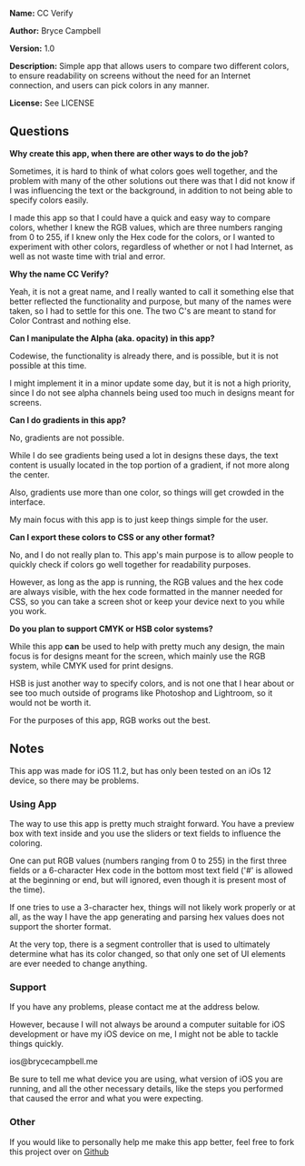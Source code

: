 '''Name:''' CC Verify

'''Author:''' Bryce Campbell

'''Version:''' 1.0

'''Description:''' Simple app that allows users to compare two different colors, to ensure readability on screens without the need for an Internet connection, and users can pick colors in any manner.

'''License:''' See LICENSE

==Questions==

'''Why create this app, when there are other ways to do the job?'''

<p>Sometimes, it is hard to think of what colors goes well together, and the problem with many of the other solutions out there was that I did not know if I was influencing the text or the background, in addition to not being able to specify colors easily.</p>
<p>I made this app so that I could have a quick and easy way to compare colors, whether I knew the RGB values, which are three numbers ranging from 0 to 255, if I knew only the Hex code for the colors, or I wanted to experiment with other colors, regardless of whether or not I had Internet, as well as not waste time with trial and error.</p>

'''Why the name CC Verify?'''

<p>Yeah, it is not a great name, and I really wanted to call it something else that better reflected the functionality and purpose, but many of the names were taken, so I had to settle for this one. The two C's are meant to stand for Color Contrast and nothing else.</p>

'''Can I manipulate the Alpha (aka. opacity) in this app?'''

<p>Codewise, the functionality is already there, and is possible, but it is not possible at this time.</p>
<p>I might implement it in a minor update some day, but it is not a high priority, since I do not see alpha channels being used too much in designs meant for screens.</p>

'''Can I do gradients in this app?'''

<p>No, gradients are not possible.</p> 
<p>While I do see gradients being used a lot in designs these days, the text content is usually located in the top portion of a gradient, if not more along the center.</p>
<p>Also, gradients use more than one color, so things will get crowded in the interface.</p>
<p>My main focus with this app is to just keep things simple for the user.</p>

'''Can I export these colors to CSS or any other format?'''

<p>No, and I do not really plan to. This app's main purpose is to allow people to quickly check if colors go well together for readability purposes.</p>
<p>However, as long as the app is running, the RGB values and the hex code are always visible, with the hex code formatted in the manner needed for CSS, so you can take a screen shot or keep your device next to you while you work.</p>

'''Do you plan to support CMYK or HSB color systems?'''

<p>While this app <strong>can</strong> be used to help with pretty much any design, the main focus is for designs meant for the screen, which mainly use the RGB system, while CMYK used for print designs.</p>
<p>HSB is just another way to specify colors, and is not one that I hear about or see too much outside of programs like Photoshop and Lightroom, so it would not be worth it.</p>
<p>For the purposes of this app, RGB works out the best.</p>

==Notes==

This app was made for iOS 11.2, but has only been tested on an iOs 12 device, so there may be problems.

===Using App===

The way to use this app is pretty much straight forward. You have a preview box with text inside and you use the sliders or text fields to influence the coloring.

One can put RGB values (numbers ranging from 0 to 255) in the first three fields or a 6-character Hex code in the bottom most text field ('#' is allowed at the beginning or end, but will ignored, even though it is present most of the time).

If one tries to use a 3-character hex, things will not likely work properly or at all, as the way I have the app generating and parsing hex values does not support the shorter format.

At the very top, there is a segment controller that is used to ultimately determine what has its color changed, so that only one set of UI elements are ever needed to change anything.

===Support===

If you have any problems, please contact me at the address below.

However, because I will not always be around a computer suitable for iOS development or have my iOS device on me, I might not be able to tackle things quickly.

ios@brycecampbell.me

Be sure to tell me what device you are using, what version of iOS you are running, and all the other necessary details, like the steps you performed that caused the error and what you were expecting.

===Other===

If you would like to personally help me make this app better, feel free to fork this project over on [https://github.com/bryceac/CCVerify Github]